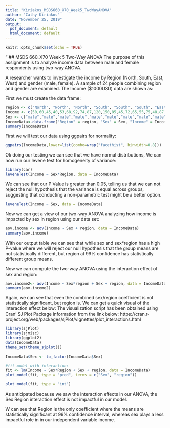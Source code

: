 ---
title: "Kiriakos_MSDS660_X70_Week5_TwoWayANOVA"
author: "Cathy Kiriakos"
date: "November 25, 2019"
output:
  pdf_document: default
  html_document: default
---

```{r setup, include=FALSE}
knitr::opts_chunk$set(echo = TRUE)
```
"
## MSDS 660_X70 Week 5 Two-Way ANOVA
The purpose of this assignment is to analyze income data between male and female respondents using two-way ANOVA.

A researcher wants to investigate the income by Region (North, South, East, West) and gender (male, female). A sample of 24 people combining region and gender are examined. The Income ($1000USD) data are shown as:

First we must create the data frame: 
```{r,dfcreate}
region <- c("North", "North", "North", "South", "South", "South", "East", "East", "East", "West", "West", "West","North", "North", "North", "South", "South", "South", "East", "East", "East", "West", "West", "West")
Income <- c(50,60,45,40,53,68,92,74,87,120,150,85,45,72,65,55,75,48,87,105,79,95,78,115)
Sex <- c("male","male","male","male","male","male","male","male","male","male","male","male","female","female","female","female","female","female","female","female","female","female","female","female")
IncomeData<-data.frame("Region" = region, "Sex" = Sex, "Income" = Income)
summary(IncomeData)
```
First we will test our data using ggpairs for normality: 
```{r,testdata, eval=FALSE}
ggpairs(IncomeData,lower=list(combo=wrap("facethist", binwidth=0.8)))
```
Ok doing our testing we can see that we have normal distributions, We can now run our levene test for homogeneity of variance: 
```{r,leveneMale}
library(car)
leveneTest(Income ~ Sex*Region, data = IncomeData)
```
We can see that our P Value is greater than 0.05, telling us that we can not reject the null hypothesis that the variance is equal across groups, suggesting that conducting a non-parametric test might be a better option.  
```{r,leveneFemale}
leveneTest(Income ~ Sex, data = IncomeData)
```
Now we can get a view of our two-way ANOVA analyzing how income is impacted by sex in region using our data set:
```{r,residplot}
aov.income <- aov(Income ~ Sex + region, data = IncomeData)
summary(aov.income)
```
With our output table we can see that while sex and sex*region has a high P-value where we will reject our null hypothesis that the group means are not statistically different, but region at 99% confidence has statistically different group means. 

Now we can compute the two-way ANOVA using the interaction effect of sex and region: 
```{r,anovainteraction}
aov.income2<- aov(Income ~ Sex*region + Sex + region, data = IncomeData)
summary(aov.income2)
```
Again, we can see that even the combined sex/region coefficient is not statistically significant, but region is.  We can get a quick visual of the interaction effect below: 
The visualization script has been obtained using Cran' SJ Plot Package information from the link below:
https://cran.r-project.org/web/packages/sjPlot/vignettes/plot_interactions.html
```{r, plotinteraction}
library(sjPlot)
library(sjmisc)
library(ggplot2)
data(IncomeData)
theme_set(theme_sjplot())

IncomeData$Sex <- to_factor(IncomeData$Sex)

#fit model with interaction: 
fit <- lm(Income ~ Sex*Region + Sex + region, data = IncomeData)
plot_model(fit, type = "pred", terms = c("Sex", "region"))
```

```{r}
plot_model(fit, type = "int")
```
As anticipated because we saw the interaction effects in our ANOVA, the Sex Region interaction effect is not impactful in our model. 


W can see that Region is the only coefficient where the means are statistically significant at 99% confidence interval, whereas sex plays a less impactful role in in our independent variable income. 

